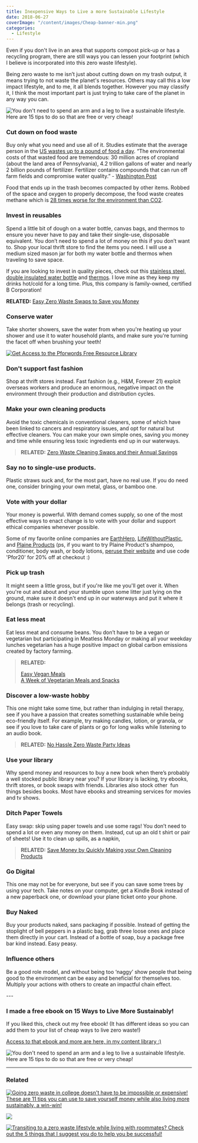```yaml
---
title: Inexpensive Ways to Live a more Sustainable Lifestyle
date: 2018-06-27
coverImage: "/content/images/Cheap-banner-min.png"
categories:
  - Lifestyle
---
```


Even if you don't live in an area that supports compost pick-up or has a recycling program, there are still ways you can lessen your footprint (which I believe is incorporated into this zero waste lifestyle).

Being zero waste to me isn’t just about cutting down on my trash output, it means trying to not waste the planet's resources. Others may call this a low impact lifestyle, and to me, it all blends together. However you may classify it, I think the most important part is just trying to take care of the planet in any way you can.

![You don't need to spend an arm and a leg to live a sustainable lifestyle. Here are 15 tips to do so that are free or very cheap!](images/Cheap-banner-min-1024x690.png)

### Cut down on food waste

Buy only what you need and use all of it. Studies estimate that the average person in the [US wastes up to a pound of food a day](https://www.washingtonpost.com/news/energy-environment/wp/2018/04/18/americans-waste-about-a-quarter-of-the-food-they-buy-and-the-environmental-consequences-are-staggering/?noredirect=on&utm_term=.84be5a4cec28). “The environmental costs of that wasted food are tremendous: 30 million acres of cropland (about the land area of Pennsylvania), 4.2 trillion gallons of water and nearly 2 billion pounds of fertilizer. Fertilizer contains compounds that can run off farm fields and compromise water quality.” - [Washington Post](https://www.washingtonpost.com/news/energy-environment/wp/2018/04/18/americans-waste-about-a-quarter-of-the-food-they-buy-and-the-environmental-consequences-are-staggering/?noredirect=on&utm_term=.84be5a4cec28)

Food that ends up in the trash becomes compacted by other items. Robbed of the space and oxygen to properly decompose, the food waste creates methane which is [28 times worse for the environment than CO2](https://ensia.com/features/methane-landfills/).

### Invest in reusables

Spend a little bit of dough on a water bottle, canvas bags, and thermos to ensure you never have to pay and take their single-use, disposable equivalent. You don’t need to spend a lot of money on this if you don’t want to. Shop your local thrift store to find the items you need. I will use a medium sized mason jar for both my water bottle and thermos when traveling to save space.

If you are looking to invest in quality pieces, check out this [stainless steel, double insulated water bottle](https://www.amazon.com/gp/product/B007GCNXGI/ref=as_li_tl?ie=UTF8&camp=1789&creative=9325&creativeASIN=B007GCNXGI&linkCode=as2&tag=pforwords-20&linkId=fc852aec571bfacd79c6286fcd899f59) and [therm](https://pforwords.com/thermos)[os](https://www.amazon.com/gp/product/B00SA2WWN8/ref=as_li_tl?ie=UTF8&tag=pforwords-20&camp=1789&creative=9325&linkCode=as2&creativeASIN=B00SA2WWN8&linkId=5a19b3949d1255ea5d373832384c8e2f). I love mine as they keep my drinks hot/cold for a long time. Plus, this company is family-owned, certified B Corporation!

**RELATED:** [Easy Zero Waste Swaps to Save you Money](https://pforwords.com/easy-zero-waste-swaps/)

### Conserve water

Take shorter showers, save the water from when you're heating up your shower and use it to water household plants, and make sure you're turning the facet off when brushing your teeth!

[![Get Access to the Pforwords Free Resource Library](images/FREE-RESOURCE-LIBRARY-min.png)](https://mailchi.mp/be227f5f5cdc/freeresources)

### Don't support fast fashion

Shop at thrift stores instead. Fast fashion (e.g., H&M, Forever 21) exploit overseas workers and produce an enormous, negative impact on the environment through their production and distribution cycles.

### Make your own cleaning products

Avoid the toxic chemicals in conventional cleaners, some of which have been linked to cancers and respiratory issues, and opt for natural but effective cleaners. You can make your own simple ones, saving you money and time while ensuring less toxic ingredients end up in our waterways.

> **RELATED:** [Zero Waste Cleaning Swaps and their Annual Savings](https://pforwords.com/zero-waste-cleaning-swaps/)

### Say no to single-use products.

Plastic straws suck and, for the most part, have no real use. If you do need one, consider bringing your own metal, glass, or bamboo one.

### Vote with your dollar

Your money is powerful. With demand comes supply, so one of the most effective ways to enact change is to vote with your dollar and support ethical companies whenever possible.

Some of my favorite online companies are [EarthHero](https://earthhero.com/?ref=pforwords), [LifeWithoutPlastic](https://lifewithoutplastic.com/?aff=468), and [Plaine Products](https://www.plaineproducts.com/ref/taylorapfromer/https://www.plaineproducts.com/ref/taylorapfromer/) (ps, if you want to try Plaine Product's shampoo, conditioner, body wash, or body lotions, [peruse their website](https://www.plaineproducts.com/ref/taylorapfromer/) and use code 'Pfor20' for 20% off at checkout :)

### Pick up trash

It might seem a little gross, but if you're like me you'll get over it. When you're out and about and your stumble upon some litter just lying on the ground, make sure it doesn't end up in our waterways and put it where it belongs (trash or recycling).

### Eat less meat 

Eat less meat and consume beans. You don’t have to be a vegan or vegetarian but participating in Meatless Monday or making all your weekday lunches vegetarian has a huge positive impact on global carbon emissions created by factory farming.

> **RELATED:**
>
> [Easy Vegan Meals](https://pforwords.com/12-zero-waste-easy-vegan-recipes-meal-prep/)  
> [A Week of Vegetarian Meals and Snacks](https://pforwords.com/best-lunch-containers-for-a-week-of-zero-waste-lunches/)

### Discover a low-waste hobby

This one might take some time, but rather than indulging in retail therapy, see if you have a passion that creates something sustainable while being eco-friendly itself. For example, try making candles, lotion, or granola, or see if you love to take care of plants or go for long walks while listening to an audio book.

> **RELATED:** [No Hassle Zero Waste Party Ideas](https://pforwords.com/zero-waste-party-ideas/)

### Use your library

Why spend money and resources to buy a new book when there’s probably a well stocked public library near you? If your library is lacking, try ebooks, thrift stores, or book swaps with friends. Libraries also stock other  fun things besides books. Most have ebooks and streaming services for movies and tv shows.

### Ditch Paper Towels

Easy swap: skip using paper towels and use some rags! You don’t need to spend a lot or even any money on them. Instead, cut up an old t shirt or pair of sheets! Use it to clean up spills, as a napkin,

> **RELATED:** [Save Money by Quickly Making your Own Cleaning Products](https://pforwords.com/zero-waste-cleaning-swaps/)

### Go Digital

This one may not be for everyone, but see if you can save some trees by using your tech. Take notes on your computer, get a Kindle Book instead of a new paperback one, or download your plane ticket onto your phone.

### Buy Naked

Buy your products naked, sans packaging if possible. Instead of getting the stoplight of bell peppers in a plastic bag, grab three loose ones and place them directly in your cart. Instead of a bottle of soap, buy a package free bar kind instead. Easy peasy.

### Influence others

Be a good role model, and without being too ‘naggy’ show people that being good to the environment can be easy and beneficial for themselves too. Multiply your actions with others to create an impactful chain effect.

\---

### I made a free ebook on 15 Ways to Live More Sustainably!

If you liked this, check out my free ebook! (It has different ideas so you can add them to your list of cheap ways to live zero waste!)

[Access to that ebook and more are here, in my content library :)](https://mailchi.mp/be227f5f5cdc/freeresources)

![You don't need to spend an arm and a leg to live a sustainable lifestyle. Here are 15 tips to do so that are free or very cheap!](images/15-Cheap-Ways-to-Live-More-Sustainably-min-667x1024.jpg)

---

### Related

[![Going zero waste in college doesn't have to be impossible or expensive! These are 11 tips you can use to save yourself money while also living more sustainably, a win-win!](images/college-pin-min-684x1024.png)](https://pforwords.com/11-tips-to-be-zero-waste-in-college-while-on-budget)

[![](images/grocery-shopping-pin-min-684x1024.png)](https://pforwords.com/guide-to-grocery-shop-zero-waste-style/)

[![Transiting to a zero waste lifestyle while living with roommates? Check out the 5 things that I suggest you do to help you be successful!](images/Roommates-1-min-684x1024.png)](https://pforwords.com/11-tips-to-be-zero-waste-in-college-while-on-budget/)

